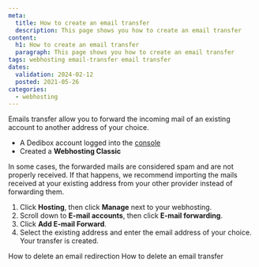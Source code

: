 ```yaml
---
meta:
  title: How to create an email transfer
  description: This page shows you how to create an email transfer
content:
  h1: How to create an email transfer
  paragraph: This page shows you how to create an email transfer
tags: webhosting email-transfer email transfer
dates:
  validation: 2024-02-12
  posted: 2021-05-26
categories:
  - webhosting
---
```


<Macro id="webhosting-online" />

Emails transfer allow you to forward the incoming mail of an existing account to another address of your choice.

<Macro id="requirements" />

- A Dedibox account logged into the [console](https://console.online.net)
- Created a **Webhosting Classic**

<Message type="note">
  In some cases, the forwarded mails are considered spam and are not properly received. If that happens, we recommend importing the mails received at your existing address from your other provider instead of forwarding them.
</Message>

1. Click **Hosting**, then click **Manage** next to your webhosting.
2. Scroll down to **E-mail accounts**, then click **E-mail forwarding**.
3. Click **Add E-mail Forward**.
4. Select the existing address and enter the email address of your choice. Your transfer is created.


<Navigation title="See also">
  <PreviousButton to="/dedibox-console/classic-hosting/how-to/delete-email-redirection/">How to delete an email redirection</PreviousButton>
  <NextButton to="/dedibox-console/classic-hosting/how-to/delete-email-transfer/">How to delete an email transfer</NextButton>
</Navigation> 